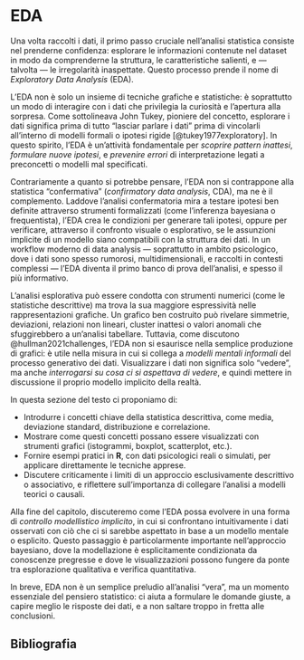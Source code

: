 # EDA {.unnumbered}

Una volta raccolti i dati, il primo passo cruciale nell’analisi statistica consiste nel prenderne confidenza: esplorare le informazioni contenute nel dataset in modo da comprenderne la struttura, le caratteristiche salienti, e — talvolta — le irregolarità inaspettate. Questo processo prende il nome di *Exploratory Data Analysis* (EDA).

L’EDA non è solo un insieme di tecniche grafiche e statistiche: è soprattutto un modo di interagire con i dati che privilegia la curiosità e l’apertura alla sorpresa. Come sottolineava John Tukey, pioniere del concetto, esplorare i dati significa prima di tutto "lasciar parlare i dati" prima di vincolarli all’interno di modelli formali o ipotesi rigide [@tukey1977exploratory]. In questo spirito, l’EDA è un’attività fondamentale per *scoprire pattern inattesi*, *formulare nuove ipotesi*, e *prevenire errori* di interpretazione legati a preconcetti o modelli mal specificati.

Contrariamente a quanto si potrebbe pensare, l’EDA non si contrappone alla statistica "confermativa" (*confirmatory data analysis*, CDA), ma ne è il complemento. Laddove l’analisi confermatoria mira a testare ipotesi ben definite attraverso strumenti formalizzati (come l’inferenza bayesiana o frequentista), l’EDA crea le condizioni per generare tali ipotesi, oppure per verificare, attraverso il confronto visuale o esplorativo, se le assunzioni implicite di un modello siano compatibili con la struttura dei dati. In un workflow moderno di data analysis — soprattutto in ambito psicologico, dove i dati sono spesso rumorosi, multidimensionali, e raccolti in contesti complessi — l’EDA diventa il primo banco di prova dell’analisi, e spesso il più informativo.

L’analisi esplorativa può essere condotta con strumenti numerici (come le statistiche descrittive) ma trova la sua maggiore espressività nelle rappresentazioni grafiche. Un grafico ben costruito può rivelare simmetrie, deviazioni, relazioni non lineari, cluster inattesi o valori anomali che sfuggirebbero a un’analisi tabellare. Tuttavia, come discutono @hullman2021challenges, l’EDA non si esaurisce nella semplice produzione di grafici: è utile nella misura in cui si collega a *modelli mentali informali* del processo generativo dei dati. Visualizzare i dati non significa solo "vedere", ma anche *interrogarsi su cosa ci si aspettava di vedere*, e quindi mettere in discussione il proprio modello implicito della realtà.

In questa sezione del testo ci proponiamo di:

* Introdurre i concetti chiave della statistica descrittiva, come media, deviazione standard, distribuzione e correlazione.
* Mostrare come questi concetti possano essere visualizzati con strumenti grafici (istogrammi, boxplot, scatterplot, etc.).
* Fornire esempi pratici in **R**, con dati psicologici reali o simulati, per applicare direttamente le tecniche apprese.
* Discutere criticamente i limiti di un approccio esclusivamente descrittivo o associativo, e riflettere sull’importanza di collegare l’analisi a modelli teorici o causali.

Alla fine del capitolo, discuteremo come l’EDA possa evolvere in una forma di *controllo modellistico implicito*, in cui si confrontano intuitivamente i dati osservati con ciò che ci si sarebbe aspettato in base a un modello mentale o esplicito. Questo passaggio è particolarmente importante nell’approccio bayesiano, dove la modellazione è esplicitamente condizionata da conoscenze pregresse e dove le visualizzazioni possono fungere da ponte tra esplorazione qualitativa e verifica quantitativa.

In breve, EDA non è un semplice preludio all’analisi "vera", ma un momento essenziale del pensiero statistico: ci aiuta a formulare le domande giuste, a capire meglio le risposte dei dati, e a non saltare troppo in fretta alle conclusioni.

## Bibliografia {.unnumbered}

